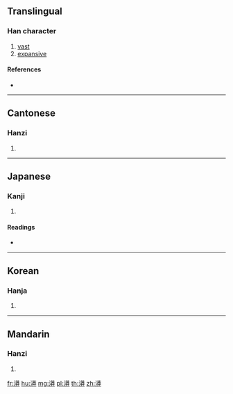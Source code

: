 ==Translingual==

===Han character===
{{Han char|rn=85|rad=水|as=11|sn=14|four=34143|canj=ETIT}}

# [[vast]]
# [[expansive]]

====References====
* {{Han ref|kx=0647.030|dkj=18218|hdz=31693.120|uh=6F2D|ud=28461|bh=E2A5|bd=58021}}

----

==Cantonese==

===Hanzi===
{{yue-hanzi|jyut=|y=mong5}}

# {{defn|lang=yue|sort=水11}}

----

==Japanese==

===Kanji===
{{ja-kanji|grade=|rs=水11}}

# {{defn|lang=ja|sort=水11}}

====Readings====
* {{ja-readings|on=[[ぼう]] (bō), [[もう]] (mō)|kun=[[ひろい]] (hiroi)}}

----

==Korean==

===Hanja===
{{ko-hanja|hangeul=[[망]]|eumhun=|rv=mang|mr=mang|y=mang}}

# {{defn|lang=ko|sort=水11}}

----

==Mandarin==

===Hanzi===
{{cmn-hanzi|pin=[[luò]] ([[luo4]]), [[mǎng]] ([[mang3]]), [[tà]] ([[ta4]])|wg=lo<sup>4</sup>, mang<sup>3</sup>, t'a<sup>4</sup>}}

# {{defn|lang=cmn|sort=水11}}

[[fr:漭]]
[[hu:漭]]
[[mg:漭]]
[[pl:漭]]
[[th:漭]]
[[zh:漭]]